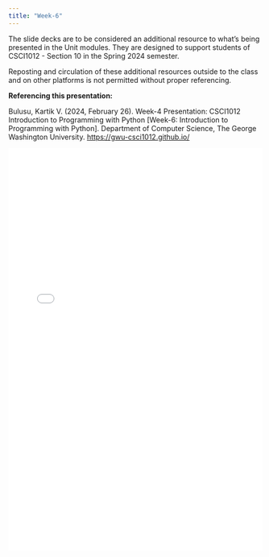 ```yaml
---
title: "Week-6"
---
```

:::{.callout-warning}
The slide decks are to be considered an additional resource to what's being presented in the Unit modules. They are designed to support students of CSCI1012 - Section 10 in the Spring 2024 semester. 

Reposting and circulation of these additional resources outside to the class and on other platforms is not permitted without proper referencing.
:::

:::{.callout}
**Referencing this presentation:**

Bulusu, Kartik V. (2024, February 26). Week-4 Presentation: CSCI1012 Introduction to Programming with Python [Week-6: Introduction to Programming with Python]. Department of Computer Science, The George Washington University. [https://gwu-csci1012.github.io/](https://gwu-csci1012.github.io/)
:::


![](../../../media/additional-resources/instructor-notes/CS1012_Week6.pdf){width="100%" height="800px"}